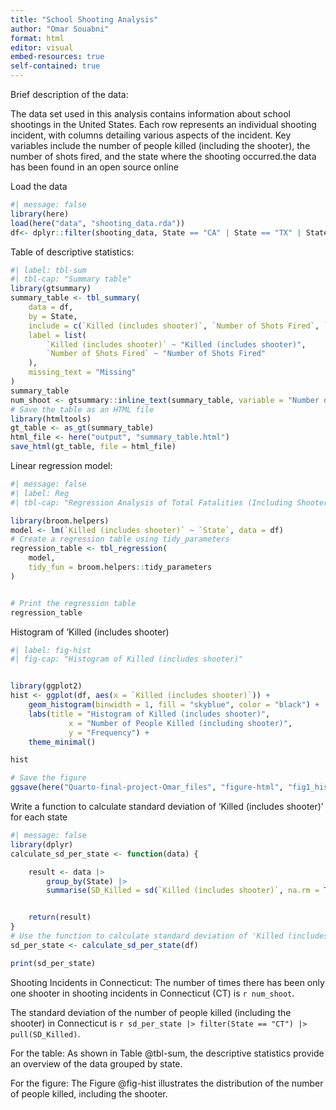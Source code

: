 ```yaml
---
title: "School Shooting Analysis"
author: "Omar Souabni"
format: html
editor: visual
embed-resources: true
self-contained: true
---
```

Brief description of the data:

The data set used in this analysis contains information about school shootings in the United States. Each row represents an individual shooting incident, with columns detailing various aspects of the incident. Key variables include the number of people killed (including the shooter), the number of shots fired, and the state where the shooting occurred.the data has been found in an open source online


Load the data

```r
#| message: false
library(here)
load(here("data", "shooting_data.rda"))
df<- dplyr::filter(shooting_data, State == "CA" | State == "TX" | State == "CT" | State == "GA" | State == "IL")  

```

Table of descriptive statistics:

```r
#| label: tbl-sum
#| tbl-cap: "Summary table"
library(gtsummary)
summary_table <- tbl_summary(
	data = df,
	by = State,
	include = c(`Killed (includes shooter)`, `Number of Shots Fired`, `Number of Shooters`),
	label = list(
		`Killed (includes shooter)` ~ "Killed (includes shooter)",
		`Number of Shots Fired` ~ "Number of Shots Fired"
	),
	missing_text = "Missing"
)
summary_table
num_shoot <- gtsummary::inline_text(summary_table, variable = "Number of Shooters", level = "1", column = "CT")
# Save the table as an HTML file
library(htmltools)
gt_table <- as_gt(summary_table)
html_file <- here("output", "summary_table.html")
save_html(gt_table, file = html_file)


```

Linear regression model:

```r
#| message: false
#| label: Reg
#| tbl-cap: "Regression Analysis of Total Fatalities (Including Shooter) by State"

library(broom.helpers)
model <- lm(`Killed (includes shooter)` ~ `State`, data = df)
# Create a regression table using tidy_parameters
regression_table <- tbl_regression(
	model,
	tidy_fun = broom.helpers::tidy_parameters
)


# Print the regression table
regression_table

```

Histogram of 'Killed (includes shooter)

```r
#| label: fig-hist
#| fig-cap: "Histogram of Killed (includes shooter)"


library(ggplot2)
hist <- ggplot(df, aes(x = `Killed (includes shooter)`)) +
	geom_histogram(binwidth = 1, fill = "skyblue", color = "black") +
	labs(title = "Histogram of Killed (includes shooter)",
			 x = "Number of People Killed (including shooter)",
			 y = "Frequency") +
	theme_minimal()

hist

# Save the figure 
ggsave(here("Quarto-final-project-Omar_files", "figure-html", "fig1_histogram.png"), plot = hist, width = 8, height = 6)

```

Write a function to calculate standard deviation of 'Killed (includes shooter)' for each state

```r
#| message: false
library(dplyr)
calculate_sd_per_state <- function(data) {

	result <- data |>
		group_by(State) |>
		summarise(SD_Killed = sd(`Killed (includes shooter)`, na.rm = TRUE))


	return(result)
}
# Use the function to calculate standard deviation of 'Killed (includes shooter)' for each state
sd_per_state <- calculate_sd_per_state(df)

print(sd_per_state)
```

Shooting Incidents in Connecticut: The number of times there has been only one shooter in shooting incidents in Connecticut (CT) is `r num_shoot`.

The standard deviation of the number of people killed (including the shooter) in Connecticut is `r sd_per_state |> filter(State == "CT") |> pull(SD_Killed)`.


For the table: As shown in Table @tbl-sum, the descriptive statistics provide an overview of the data grouped by state.


For the figure: The Figure @fig-hist illustrates the distribution of the number of people killed, including the shooter.



